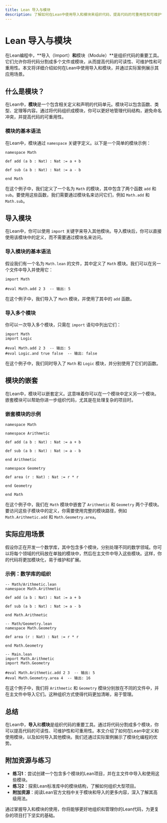 ```yaml
---
title: Lean 导入与模块
description: 了解如何在Lean中使用导入和模块来组织代码，提高代码的可重用性和可维护性。
---
```


# Lean 导入与模块

在Lean编程中，**导入（Import）**和**模块（Module）**是组织代码的重要工具。它们允许你将代码分割成多个文件或模块，从而提高代码的可读性、可维护性和可重用性。本文将详细介绍如何在Lean中使用导入和模块，并通过实际案例展示其应用场景。

## 什么是模块？

在Lean中，**模块**是一个包含相关定义和声明的代码单元。模块可以包含函数、类型、定理等内容。通过将代码组织成模块，你可以更好地管理代码结构，避免命名冲突，并提高代码的可重用性。

### 模块的基本语法

在Lean中，模块通过 `namespace` 关键字定义。以下是一个简单的模块示例：

```lean
namespace Math

def add (a b : Nat) : Nat := a + b

def sub (a b : Nat) : Nat := a - b

end Math
```

在这个例子中，我们定义了一个名为 `Math` 的模块，其中包含了两个函数 `add` 和 `sub`。要使用这些函数，我们需要通过模块名来访问它们，例如 `Math.add` 和 `Math.sub`。

## 导入模块

在Lean中，你可以使用 `import` 关键字来导入其他模块。导入模块后，你可以直接使用该模块中的定义，而不需要通过模块名来访问。

### 导入模块的基本语法

假设我们有一个名为 `Math.lean` 的文件，其中定义了 `Math` 模块。我们可以在另一个文件中导入并使用它：

```lean
import Math

#eval Math.add 2 3  -- 输出: 5
```

在这个例子中，我们导入了 `Math` 模块，并使用了其中的 `add` 函数。

### 导入多个模块

你可以一次导入多个模块，只需在 `import` 语句中列出它们：

```lean
import Math
import Logic

#eval Math.add 2 3  -- 输出: 5
#eval Logic.and true false  -- 输出: false
```

在这个例子中，我们同时导入了 `Math` 和 `Logic` 模块，并分别使用了它们的函数。

## 模块的嵌套

在Lean中，模块可以嵌套定义。这意味着你可以在一个模块中定义另一个模块。嵌套模块可以帮助你进一步组织代码，尤其是在处理复杂的项目时。

### 嵌套模块的示例

```lean
namespace Math

namespace Arithmetic

def add (a b : Nat) : Nat := a + b

def sub (a b : Nat) : Nat := a - b

end Arithmetic

namespace Geometry

def area (r : Nat) : Nat := r * r

end Geometry

end Math
```

在这个例子中，我们在 `Math` 模块中嵌套了 `Arithmetic` 和 `Geometry` 两个子模块。要访问这些子模块中的定义，你需要使用完整的模块路径，例如 `Math.Arithmetic.add` 和 `Math.Geometry.area`。

## 实际应用场景

假设你正在开发一个数学库，其中包含多个模块，分别处理不同的数学领域。你可以将每个领域的代码放在单独的模块中，然后在主文件中导入这些模块。这样，你的代码将更加模块化，易于维护和扩展。

### 示例：数学库的组织

```lean
-- Math/Arithmetic.lean
namespace Math.Arithmetic

def add (a b : Nat) : Nat := a + b

def sub (a b : Nat) : Nat := a - b

end Math.Arithmetic

-- Math/Geometry.lean
namespace Math.Geometry

def area (r : Nat) : Nat := r * r

end Math.Geometry

-- Main.lean
import Math.Arithmetic
import Math.Geometry

#eval Math.Arithmetic.add 2 3  -- 输出: 5
#eval Math.Geometry.area 4  -- 输出: 16
```

在这个例子中，我们将 `Arithmetic` 和 `Geometry` 模块分别放在不同的文件中，并在主文件中导入它们。这种组织方式使得代码更加清晰，易于管理。

## 总结

在Lean中，**导入**和**模块**是组织代码的重要工具。通过将代码分割成多个模块，你可以提高代码的可读性、可维护性和可重用性。本文介绍了如何在Lean中定义和使用模块，以及如何导入其他模块。我们还通过实际案例展示了模块化编程的优势。

## 附加资源与练习

- **练习1**：尝试创建一个包含多个模块的Lean项目，并在主文件中导入和使用这些模块。
- **练习2**：探索Lean标准库中的模块结构，了解如何组织大型项目。
- **附加资源**：阅读Lean官方文档中关于模块和导入的更多内容，深入了解其高级用法。

通过掌握导入和模块的使用，你将能够更好地组织和管理你的Lean代码，为更复杂的项目打下坚实的基础。